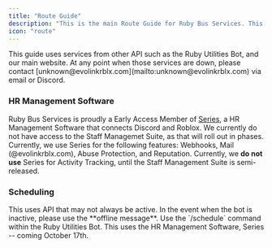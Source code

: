 ```yaml
---
title: "Route Guide"
description: "This is the main Route Guide for Ruby Bus Services. This includes all information you will need as a staff member to complete a route."
icon: "route"
---
```


<Warning>
  This guide uses services from other API such as the Ruby Utilities Bot, and our main website. At any point when those services are down, please contact [unknown@evolinkrblx.com](mailto:unknown@evolinkrblx.com) via email or Discord.
</Warning>

### HR Management Software

Ruby Bus Services is proudly a Early Access Member of [Series](https://series.hr), a HR Management Software that connects Discord and Roblox. We currently do not have access to the Staff Managemet Suite, as that will roll out in phases. Currently, we use Series for the following features: Webhooks, Mail (@evolinkrblx.com), Abuse Protection, and Reputation. Currently, we **do not use** Series for Activity Tracking, until the Staff Management Suite is semi-released.

### Scheduling

<Tabs>
  <Tab title="Discord">
    <Note>
      This uses API that may not always be active. In the event when the bot is inactive, please use the **offline message**.
    </Note>
    Use the `/schedule` command within the Ruby Utilities Bot.
  </Tab>
  <Tab title="Roblox">
    This uses the HR Management Software, Series -- coming October 17th.
  </Tab>
</Tabs>

<Steps>
  
</Steps>